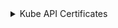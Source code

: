
<details>
<summary>Kube API Certificates</summary>

### Переменные окружения сертификатов

<CodeBlock language="bash">
{`export BASE_K8S_PATH="${CUSTOM_VALUE.kuberneteBaseFolderPath.value}"

  export KUBERNETES_KUBELET_CLIENT_KEY_SIZE=${CERTIFICATES.kubernetesKubeletClient.keySize}
  export KUBERNETES_KUBELET_CLIENT_KEY_PATH="${CERTIFICATES.kubernetesKubeletClient.keyPath}"
  export KUBERNETES_KUBELET_CLIENT_CRT_PATH="${CERTIFICATES.kubernetesKubeletClient.crtPath}"
  export KUBERNETES_KUBELET_CLIENT_CRT_CONF="${CERTIFICATES.kubernetesKubeletClient.crtConf}"
  export KUBERNETES_KUBELET_CLIENT_CSR_PATH="${CERTIFICATES.kubernetesKubeletClient.csrPath}"

  export KUBERNETES_FRONT_PROXY_CLIENT_KEY_SIZE=${CERTIFICATES.kubernetesFrontProxyClient.keySize}
  export KUBERNETES_FRONT_PROXY_CLIENT_KEY_PATH="${CERTIFICATES.kubernetesFrontProxyClient.keyPath}"
  export KUBERNETES_FRONT_PROXY_CLIENT_CRT_PATH="${CERTIFICATES.kubernetesFrontProxyClient.crtPath}"
  export KUBERNETES_FRONT_PROXY_CLIENT_CRT_CONF="${CERTIFICATES.kubernetesFrontProxyClient.crtConf}"
  export KUBERNETES_FRONT_PROXY_CLIENT_CSR_PATH="${CERTIFICATES.kubernetesFrontProxyClient.csrPath}"

  export KUBERNETES_ETCD_CLIENT_KEY_SIZE=${CERTIFICATES.kubernetesEtcdClient.keySize}
  export KUBERNETES_ETCD_CLIENT_KEY_PATH="${CERTIFICATES.kubernetesEtcdClient.keyPath}"
  export KUBERNETES_ETCD_CLIENT_CRT_PATH="${CERTIFICATES.kubernetesEtcdClient.crtPath}"
  export KUBERNETES_ETCD_CLIENT_CRT_CONF="${CERTIFICATES.kubernetesEtcdClient.crtConf}"
  export KUBERNETES_ETCD_CLIENT_CSR_PATH="${CERTIFICATES.kubernetesEtcdClient.csrPath}"

  export KUBERNETES_SERVER_KEY_SIZE=${CERTIFICATES.kubernetesServer.keySize}
  export KUBERNETES_SERVER_KEY_PATH="${CERTIFICATES.kubernetesServer.keyPath}"
  export KUBERNETES_SERVER_CRT_PATH="${CERTIFICATES.kubernetesServer.crtPath}"
  export KUBERNETES_SERVER_CRT_CONF="${CERTIFICATES.kubernetesServer.crtConf}"
  export KUBERNETES_SERVER_CSR_PATH="${CERTIFICATES.kubernetesServer.csrPath}"

  export KUBERNETES_SUPER_ADMIN_CLIENT_KEY_SIZE=${CERTIFICATES.kubernetesSuperAdminClient.keySize}
  export KUBERNETES_SUPER_ADMIN_CLIENT_KEY_PATH="${CERTIFICATES.kubernetesSuperAdminClient.keyPath}"
  export KUBERNETES_SUPER_ADMIN_CLIENT_CRT_PATH="${CERTIFICATES.kubernetesSuperAdminClient.crtPath}"
  export KUBERNETES_SUPER_ADMIN_CLIENT_CRT_CONF="${CERTIFICATES.kubernetesSuperAdminClient.crtConf}"
  export KUBERNETES_SUPER_ADMIN_CLIENT_CSR_PATH="${CERTIFICATES.kubernetesSuperAdminClient.csrPath}"

  export KUBERNETES_ADMIN_CLIENT_KEY_SIZE=${CERTIFICATES.kubernetesAdminClient.keySize}
  export KUBERNETES_ADMIN_CLIENT_KEY_PATH="${CERTIFICATES.kubernetesAdminClient.keyPath}"
  export KUBERNETES_ADMIN_CLIENT_CRT_PATH="${CERTIFICATES.kubernetesAdminClient.crtPath}"
  export KUBERNETES_ADMIN_CLIENT_CRT_CONF="${CERTIFICATES.kubernetesAdminClient.crtConf}"
  export KUBERNETES_ADMIN_CLIENT_CSR_PATH="${CERTIFICATES.kubernetesAdminClient.csrPath}"

  export KUBERNETES_CA_CRT_PATH="${CERTIFICATES.kubernetesCA.crtPath}"
  export KUBERNETES_CA_KEY_PATH="${CERTIFICATES.kubernetesCA.keyPath}"

  export ETCD_CA_CRT_PATH="${CERTIFICATES.etcdCA.crtPath}"
  export ETCD_CA_KEY_PATH="${CERTIFICATES.etcdCA.keyPath}"

  export KUBERNETES_SERVICE_ACCOUNT_KEY_PATH="${CERTIFICATES.kubernetesSA.keyPath}"
  export KUBERNETES_SERVICE_ACCOUNT_CRT_PATH="${CERTIFICATES.kubernetesSA.crtPath}"

  mkdir -p $\{BASE_K8S_PATH\}/pki
  mkdir -p $\{BASE_K8S_PATH\}/openssl/csr
  mkdir -p $\{BASE_K8S_PATH\}/kubeconfig/
`}
</CodeBlock>


### Инструкция создания сертификатов

:::note
Для удобства добавил блок расширения, что бы в перспективе отобразить инструкции сертификатов для `cfssl`
:::

<Tabs 
    defaultValue='openssl'
    values={[
        { label: "openssl", value: "openssl" },
    ]}>
    <TabItem value='openssl'>

      #### Конфигурация `openssl` kubernetes-etcd-client

      ```bash
      cat <<EOF > ${KUBERNETES_ETCD_CLIENT_CRT_CONF}
      [ req ]
      default_bits        = ${KUBERNETES_ETCD_CLIENT_KEY_SIZE}
      prompt              = no
      default_md          = sha256
      distinguished_name  = dn

      [ dn ]
      CN = kube-apiserver-etcd-client

      [ v3_ext ]
      authorityKeyIdentifier=keyid,issuer:always
      basicConstraints=CA:FALSE
      keyUsage=keyEncipherment,dataEncipherment
      extendedKeyUsage=clientAuth
      EOF
      ```

      #### Конфигурация `openssl` kubernetes-kubelet-client

      ```bash
      cat <<EOF > ${KUBERNETES_KUBELET_CLIENT_CRT_CONF}
      [ req ]
      default_bits        = ${KUBERNETES_KUBELET_CLIENT_KEY_SIZE}
      prompt              = no
      default_md          = sha256
      distinguished_name  = dn

      [ dn ]
      CN = kube-apiserver-kubelet-client
      O  = kubeadm:cluster-admins

      [ v3_ext ]
      authorityKeyIdentifier=keyid,issuer:always
      basicConstraints=CA:FALSE
      keyUsage=keyEncipherment,dataEncipherment
      extendedKeyUsage=clientAuth
      EOF
      ```

      #### Конфигурация `openssl` kubernetes-super-admin-client

      ```bash
      cat <<EOF > ${KUBERNETES_SUPER_ADMIN_CLIENT_CRT_CONF}
      [ req ]
      default_bits        = ${KUBERNETES_SUPER_ADMIN_CLIENT_KEY_SIZE}
      prompt              = no
      default_md          = sha256
      distinguished_name  = dn

      [ dn ]
      CN = kubernetes-super-admin
      O  = system:masters

      [ v3_ext ]
      authorityKeyIdentifier=keyid,issuer:always
      basicConstraints=CA:FALSE
      keyUsage=keyEncipherment,dataEncipherment
      extendedKeyUsage=clientAuth
      EOF
      ```

      #### Конфигурация `openssl` kubernetes-admin-client

      ```bash
      cat <<EOF > ${KUBERNETES_ADMIN_CLIENT_CRT_CONF}
      [ req ]
      default_bits        = ${KUBERNETES_ADMIN_CLIENT_KEY_SIZE}
      prompt              = no
      default_md          = sha256
      distinguished_name  = dn

      [ dn ]
      CN = kubernetes-admin
      O  = kubeadm:cluster-admins

      [ v3_ext ]
      authorityKeyIdentifier=keyid,issuer:always
      basicConstraints=CA:FALSE
      keyUsage=keyEncipherment,dataEncipherment
      extendedKeyUsage=clientAuth
      EOF
      ```

      #### Конфигурация `openssl` kubernetes-front-proxy-client

      ```bash
      cat <<EOF > ${KUBERNETES_FRONT_PROXY_CLIENT_CRT_CONF}
      [ req ]
      default_bits        = ${KUBERNETES_FRONT_PROXY_CLIENT_KEY_SIZE}
      prompt              = no
      default_md          = sha256
      distinguished_name  = dn

      [ dn ]
      CN = front-proxy-client

      [ v3_ext ]
      authorityKeyIdentifier=keyid,issuer:always
      basicConstraints=CA:FALSE
      keyUsage=keyEncipherment,dataEncipherment
      extendedKeyUsage=clientAuth
      EOF
      ```

      #### Конфигурация `openssl` kubernetes-server

      ```bash
      cat <<EOF > ${KUBERNETES_SERVER_CRT_CONF}
      [ req ]
      default_bits        = ${KUBERNETES_SERVER_KEY_SIZE}
      prompt              = no
      default_md          = sha256
      distinguished_name  = dn
      req_extensions      = req_ext

      [ req_ext ]
      subjectAltName = @alt_names

      [ alt_names ]
      DNS.1 = kubernetes
      DNS.2 = kubernetes.default
      DNS.3 = kubernetes.default.svc
      DNS.4 = kubernetes.default.svc.${BASE_CLUSTER_DOMAIN}
      DNS.5 = ${FULL_HOST_NAME}
      IP.1  = ${MACHINE_LOCAL_ADDRESS}
      IP.2  = 127.0.0.1

      [ dn ]
      CN = kube-apiserver

      [ v3_ext ]
      authorityKeyIdentifier=keyid,issuer:always
      basicConstraints=CA:FALSE
      keyUsage=keyEncipherment,dataEncipherment
      extendedKeyUsage=serverAuth
      subjectAltName=@alt_names
      EOF
      ```

      #### Генерация приватных ключей сертификатов

      ```bash
      openssl genrsa \
        -out "${KUBERNETES_KUBELET_CLIENT_KEY_PATH}"      ${KUBERNETES_KUBELET_CLIENT_KEY_SIZE}
      openssl genrsa \
        -out "${KUBERNETES_FRONT_PROXY_CLIENT_KEY_PATH}"  ${KUBERNETES_FRONT_PROXY_CLIENT_KEY_SIZE}
      openssl genrsa \
        -out "${KUBERNETES_ETCD_CLIENT_KEY_PATH}"         ${KUBERNETES_ETCD_CLIENT_KEY_SIZE}
      openssl genrsa \
        -out "${KUBERNETES_SERVER_KEY_PATH}"              ${KUBERNETES_SERVER_KEY_SIZE}
      openssl genrsa \
        -out "${KUBERNETES_SUPER_ADMIN_CLIENT_KEY_PATH}"  ${KUBERNETES_SUPER_ADMIN_CLIENT_KEY_SIZE}
      openssl genrsa \
        -out "${KUBERNETES_ADMIN_CLIENT_KEY_PATH}"        ${KUBERNETES_ADMIN_CLIENT_KEY_SIZE}
      ```

      #### Генерация CSR будущих сертификатов

      ```bash
      openssl req \
        -new \
        -key    "${KUBERNETES_KUBELET_CLIENT_KEY_PATH}" \
        -out    "${KUBERNETES_KUBELET_CLIENT_CSR_PATH}" \
        -config "${KUBERNETES_KUBELET_CLIENT_CRT_CONF}"

      openssl req \
        -new \
        -key    "${KUBERNETES_FRONT_PROXY_CLIENT_KEY_PATH}" \
        -out    "${KUBERNETES_FRONT_PROXY_CLIENT_CSR_PATH}" \
        -config "${KUBERNETES_FRONT_PROXY_CLIENT_CRT_CONF}"

      openssl req \
        -new \
        -key    "${KUBERNETES_ETCD_CLIENT_KEY_PATH}" \
        -out    "${KUBERNETES_ETCD_CLIENT_CSR_PATH}" \
        -config "${KUBERNETES_ETCD_CLIENT_CRT_CONF}"

      openssl req \
        -new \
        -key    "${KUBERNETES_SERVER_KEY_PATH}" \
        -out    "${KUBERNETES_SERVER_CSR_PATH}" \
        -config "${KUBERNETES_SERVER_CRT_CONF}"

      openssl req \
        -new \
        -key    "${KUBERNETES_SUPER_ADMIN_CLIENT_KEY_PATH}" \
        -out    "${KUBERNETES_SUPER_ADMIN_CLIENT_CSR_PATH}" \
        -config "${KUBERNETES_SUPER_ADMIN_CLIENT_CRT_CONF}"

      openssl req \
        -new \
        -key    "${KUBERNETES_ADMIN_CLIENT_KEY_PATH}" \
        -out    "${KUBERNETES_ADMIN_CLIENT_CSR_PATH}" \
        -config "${KUBERNETES_ADMIN_CLIENT_CRT_CONF}"
      ```

      #### Подпись CSR ключом удостоверяющего центра (CA)

      ```bash
      openssl x509 \
        -req \
        -days 365 \
        -sha256 \
        -CA "${KUBERNETES_CA_CRT_PATH}" \
        -CAkey "${KUBERNETES_CA_KEY_PATH}" \
        -CAcreateserial \
        -in "${KUBERNETES_KUBELET_CLIENT_CSR_PATH}" \
        -out "${KUBERNETES_KUBELET_CLIENT_CRT_PATH}" \
        -extensions v3_ext \
        -extfile "${KUBERNETES_KUBELET_CLIENT_CRT_CONF}"

      openssl x509 \
        -req \
        -days 365 \
        -sha256 \
        -CA "${FRONT_PROXY_CA_CRT_PATH}" \
        -CAkey "${FRONT_PROXY_CA_KEY_PATH}" \
        -CAcreateserial \
        -in "${KUBERNETES_FRONT_PROXY_CLIENT_CSR_PATH}" \
        -out "${KUBERNETES_FRONT_PROXY_CLIENT_CRT_PATH}" \
        -extensions v3_ext \
        -extfile "${KUBERNETES_FRONT_PROXY_CLIENT_CRT_CONF}"

      openssl x509 \
        -req \
        -days 365 \
        -sha256 \
        -CA "${ETCD_CA_CRT_PATH}" \
        -CAkey "${ETCD_CA_KEY_PATH}" \
        -CAcreateserial \
        -in "${KUBERNETES_ETCD_CLIENT_CSR_PATH}" \
        -out "${KUBERNETES_ETCD_CLIENT_CRT_PATH}" \
        -extensions v3_ext \
        -extfile "${KUBERNETES_ETCD_CLIENT_CRT_CONF}"

      openssl x509 \
        -req \
        -days 365 \
        -sha256 \
        -CA "${KUBERNETES_CA_CRT_PATH}" \
        -CAkey "${KUBERNETES_CA_KEY_PATH}" \
        -CAcreateserial \
        -in "${KUBERNETES_SERVER_CSR_PATH}" \
        -out "${KUBERNETES_SERVER_CRT_PATH}" \
        -extensions v3_ext \
        -extfile "${KUBERNETES_SERVER_CRT_CONF}"

      openssl x509 \
        -req \
        -days 365 \
        -sha256 \
        -CA "${KUBERNETES_CA_CRT_PATH}" \
        -CAkey "${KUBERNETES_CA_KEY_PATH}" \
        -CAcreateserial \
        -in "${KUBERNETES_SUPER_ADMIN_CLIENT_CSR_PATH}" \
        -out "${KUBERNETES_SUPER_ADMIN_CLIENT_CRT_PATH}" \
        -extensions v3_ext \
        -extfile "${KUBERNETES_SUPER_ADMIN_CLIENT_CRT_CONF}"

      openssl x509 \
        -req \
        -days 365 \
        -sha256 \
        -CA "${KUBERNETES_CA_CRT_PATH}" \
        -CAkey "${KUBERNETES_CA_KEY_PATH}" \
        -CAcreateserial \
        -in "${KUBERNETES_ADMIN_CLIENT_CSR_PATH}" \
        -out "${KUBERNETES_ADMIN_CLIENT_CRT_PATH}" \
        -extensions v3_ext \
        -extfile "${KUBERNETES_ADMIN_CLIENT_CRT_CONF}"

      ```

      #### Генерация приватных ключей `service-accounts`

      ```bash
      openssl genpkey \
        -algorithm RSA \
        -out "${KUBERNETES_SERVICE_ACCOUNT_KEY_PATH}" \
        -pkeyopt rsa_keygen_bits:2048

      openssl rsa \
        -pubout \
        -in "${KUBERNETES_SERVICE_ACCOUNT_KEY_PATH}" \
        -out "${KUBERNETES_SERVICE_ACCOUNT_CRT_PATH}"
      ```
    </TabItem>

</Tabs>

### Инструкция создания Kubeconfigs

#### Настройка Kubeconfig для `admin`

```bash
kubectl config set-cluster kubernetes \
  --certificate-authority=${KUBERNETES_CA_CRT_PATH} \
  --embed-certs=true \
  --server=https://127.0.0.1:6443 \
  --kubeconfig=${BASE_K8S_PATH}/admin.conf

kubectl config set-credentials system:node:${HOST_NAME} \
  --client-certificate=${KUBERNETES_ADMIN_CLIENT_CRT_PATH} \
  --client-key=${KUBERNETES_ADMIN_CLIENT_KEY_PATH} \
  --embed-certs=true \
  --kubeconfig=${BASE_K8S_PATH}/admin.conf

kubectl config set-context default \
  --cluster=kubernetes \
  --user=system:node:${HOST_NAME} \
  --kubeconfig=${BASE_K8S_PATH}/admin.conf

kubectl config use-context default --kubeconfig=${BASE_K8S_PATH}/admin.conf
```

#### Настройка Kubeconfig для `super-admin`

```bash
kubectl config set-cluster kubernetes \
  --certificate-authority=${KUBERNETES_CA_CRT_PATH} \
  --embed-certs=true \
  --server=https://127.0.0.1:6443 \
  --kubeconfig=${BASE_K8S_PATH}/super-admin.conf

kubectl config set-credentials system:node:${HOST_NAME} \
  --client-certificate=${KUBERNETES_SUPER_ADMIN_CLIENT_CRT_PATH} \
  --client-key=${KUBERNETES_SUPER_ADMIN_CLIENT_KEY_PATH} \
  --embed-certs=true \
  --kubeconfig=${BASE_K8S_PATH}/super-admin.conf

kubectl config set-context default \
  --cluster=kubernetes \
  --user=system:node:${HOST_NAME} \
  --kubeconfig=${BASE_K8S_PATH}/super-admin.conf

kubectl config use-context default --kubeconfig=${BASE_K8S_PATH}/super-admin.conf
```




</details>


